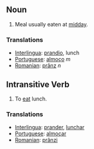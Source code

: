 ==Noun==
# Meal usually eaten at [[midday]].
===Translations===
*[[Interlingua]]: [[prandio]], lunch
*[[Portuguese]]: [[almoço]] ''m''
*[[Romanian]]: [[prânz]] ''n''
==Intransitive Verb==
# To [[eat]] lunch.
===Translations===
*[[Interlingua]]: [[prander]], [[lunchar]]
*[[Portuguese]]: [[almoçar]]
*[[Romanian]]: [[prânzi]]